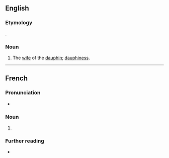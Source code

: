 {{also|Dauphiné}}

==English==

===Etymology===
{{bor|en|fr|dauphine}}.

===Noun===
{{en-noun}}

# The [[wife]] of the [[dauphin]]; [[dauphiness]].

{{Webster 1913}}

----

==French==

===Pronunciation===
* {{IPA|/dɔfin/|lang=fr}}

===Noun===
{{fr-noun|f}}

# {{feminine noun of|dauphin|lang=fr}}

===Further reading===
* {{R:TLFi}}